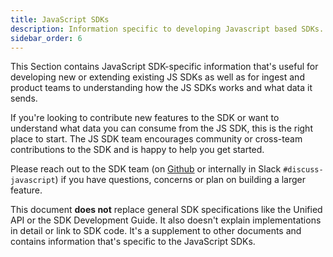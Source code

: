 ```yaml
---
title: JavaScript SDKs
description: Information specific to developing Javascript based SDKs.
sidebar_order: 6
---
```


This Section contains JavaScript SDK-specific information that's useful for developing new or extending existing JS SDKs as well as for ingest and product teams to understanding how the JS SDKs works and what data it sends.

If you're looking to contribute new features to the SDK or want to understand what data you can consume from the JS SDK, this is the right place to start.
The JS SDK team encourages community or cross-team contributions to the SDK and is happy to help you get started.

Please reach out to the SDK team (on [Github](https://github.com/getsentry/sentry-javascript) or internally in Slack `#discuss-javascript`) if you have questions, concerns or plan on building a larger feature.

<Alert level="warning">

This document **does not** replace general SDK specifications like the Unified API or the SDK Development Guide.
It also doesn't explain implementations in detail or link to SDK code.
It's a supplement to other documents and contains information that's specific to the JavaScript SDKs.

</Alert>

<PageGrid></PageGrid>
